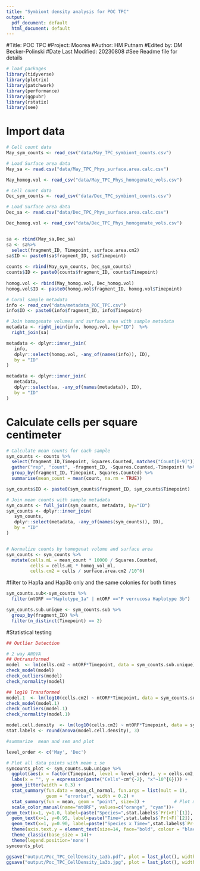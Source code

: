 ```yaml
---
title: "Symbiont density analysis for POC TPC"
output:
  pdf_document: default
  html_document: default
---
```


#Title: POC TPC
#Project: Moorea
#Author: HM Putnam 
#Edited by: DM Becker-Polinski
#Date Last Modified: 20230808
#See Readme file for details

```r

# load packages
library(tidyverse)
library(plotrix)
library(patchwork)
library(performance)
library(ggpubr)
library(rstatix)
library(see)
```

# Import data
```r
# Cell count data
May_sym_counts <- read_csv("data/May_TPC_symbiont_counts.csv")

# Load Surface area data
May_sa <- read.csv("data/May_TPC_Phys_surface.area.calc.csv")

May_homog.vol <- read_csv("data/May_TPC_Phys_homogenate_vols.csv") 

# Cell count data
Dec_sym_counts <- read_csv("data/Dec_TPC_symbiont_counts.csv")

# Load Surface area data
Dec_sa <- read.csv("data/Dec_TPC_Phys_surface.area.calc.csv")

Dec_homog.vol <- read_csv("data/Dec_TPC_Phys_homogenate_vols.csv")


sa <- rbind(May_sa,Dec_sa)
sa <- sa%>%
  select(fragment_ID, Timepoint, surface.area.cm2) 
sa$ID <- paste0(sa$fragment_ID, sa$Timepoint)
  
counts <- rbind(May_sym_counts, Dec_sym_counts)
counts$ID <- paste0(counts$fragment_ID, counts$Timepoint)
  
homog.vol <- rbind(May_homog.vol, Dec_homog.vol)
homog.vol$ID <- paste0(homog.vol$fragment_ID, homog.vol$Timepoint)

# Coral sample metadata
info <- read_csv("data/metadata_POC_TPC.csv")
info$ID <- paste0(info$fragment_ID, info$Timepoint)

# Join homogenate volumes and surface area with sample metadata
metadata <- right_join(info, homog.vol, by="ID")  %>%
  right_join(sa)

metadata <- dplyr::inner_join(
   info,
   dplyr::select(homog.vol, -any_of(names(info)), ID),
   by = "ID"
)

metadata <- dplyr::inner_join(
   metadata,
   dplyr::select(sa, -any_of(names(metadata)), ID),
   by = "ID"
)


```

# Calculate cells per square centimeter
```r
# Calculate mean counts for each sample
sym_counts <- counts %>%
  select(fragment_ID,Timepoint, Squares.Counted, matches("Count[0-9]")) %>%
  gather("rep", "count", -fragment_ID, -Squares.Counted,-Timepoint) %>%
  group_by(fragment_ID, Timepoint, Squares.Counted) %>%
  summarise(mean_count = mean(count, na.rm = TRUE))

sym_counts$ID <- paste0(sym_counts$fragment_ID, sym_counts$Timepoint)

# Join mean counts with sample metadata
sym_counts <- full_join(sym_counts, metadata, by="ID")
sym_counts <- dplyr::inner_join(
   sym_counts,
   dplyr::select(metadata, -any_of(names(sym_counts)), ID),
   by = "ID"
)


# Normalize counts by homogenat volume and surface area
sym_counts <- sym_counts %>%
  mutate(cells.mL = mean_count * 10000 / Squares.Counted,
         cells = cells.mL * homog_vol_ml,
         cells.cm2 = cells / surface.area.cm2 /10^6)
```

#filter to Hap1a and Hap3b only and the same colonies for both times
```r
sym_counts.sub<-sym_counts %>% 
  filter(mtORF =="Haplotype_1a" | mtORF =="P verrucosa Haplotype 3b")

sym_counts.sub.unique <- sym_counts.sub %>% 
  group_by(fragment_ID) %>% 
  filter(n_distinct(Timepoint) == 2)

```

#Statistical testing 
```r

## Outlier Detection

# 2 way ANOVA
## Untransformed
model  <- lm(cells.cm2 ~ mtORF*Timepoint, data = sym_counts.sub.unique)
check_model(model)
check_outliers(model)
check_normality(model)

## log10 Transformed
model.1  <- lm(log10(cells.cm2) ~ mtORF*Timepoint, data = sym_counts.sub.unique)
check_model(model.1)
check_outliers(model.1)
check_normality(model.1)

model.cell.density  <- lm(log10(cells.cm2) ~ mtORF*Timepoint, data = sym_counts.sub.unique)
stat.labels <- round(anova(model.cell.density), 3)


```

```r
#summarize  mean and sem and plot

level_order <- c('May', 'Dec') 

# Plot all data points with mean ± se
symcounts_plot <- sym_counts.sub.unique %>%
  ggplot(aes(x = factor(Timepoint, level = level_order), y = cells.cm2, color = mtORF, shape=mtORF, group = mtORF)) +
  labs(x = "", y = expression(paste("Cells"~cm^{-2}, "x"~10^{6}))) +
  geom_jitter(width = 0.3) +                                            # Plot all points
  stat_summary(fun.data = mean_cl_normal, fun.args = list(mult = 1),    # Plot standard error
               geom = "errorbar", width = 0.2) +
  stat_summary(fun = mean, geom = "point", size=3) +           # Plot mean
  scale_color_manual(name="mtORF", values=c("orange", "cyan"))+
geom_text(x=1, y=1.0, label=paste("Species=",stat.labels$`Pr(>F)`[1]), size=3, color=ifelse(stat.labels$`Pr(>F)`[1] < 0.05, "black", "darkgray")) + 
  geom_text(x=1, y=0.95, label=paste("Time=",stat.labels$`Pr(>F)`[2]), size=3, color=ifelse(stat.labels$`Pr(>F)`[2] < 0.05, "black", "darkgray")) + 
  geom_text(x=1, y=0.90, label=paste("Species x Time=",stat.labels$`Pr(>F)`[3]), size=3, color=ifelse(stat.labels$`Pr(>F)`[3] < 0.05, "black", "darkgray")) +
  theme(axis.text.y = element_text(size=14, face="bold", colour = "black"),axis.text.x = element_text(size=14, face="bold", colour = "black")) +
  theme_classic(base_size = 14)+
  theme(legend.position='none')
symcounts_plot

ggsave("output/Poc_TPC_CellDensity_1a3b.pdf", plot = last_plot(), width = 6, height = 4)
ggsave("output/Poc_TPC_CellDensity_1a3b.jpg", plot = last_plot(), width = 6, height = 4)

```
